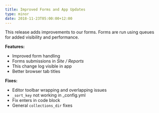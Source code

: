 ```yaml
---
title: Improved Forms and App Updates
type: minor
date: 2018-11-23T05:00:00+12:00
---
```


This release adds improvements to our forms. Forms are run using queues for added visibility and performance.

**Features:**

* Improved form handling
* Forms submissions in *Site / Reports*
* This change log visible in app
* Better browser tab titles

**Fixes:**

* Editor toolbar wrapping and overlapping issues
* `_sort_key` not working in \_config.yml
* Fix enters in code block
* General `collections_dir` fixes
